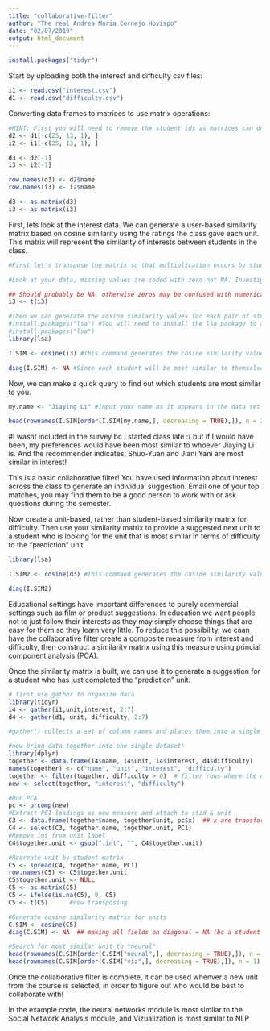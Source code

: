 ```yaml
---
title: "collaborative-filter"
author: "The real Andrea Maria Cornejo Hovispo"
date: "02/07/2019"
output: html_document
---
```


```r
install.packages("tidyr")
```



Start by uploading both the interest and difficulty csv files:
```r
i1 <- read.csv("interest.csv")
d1 <- read.csv("difficulty.csv")

```

Converting data frames to matrices to use matrix operations:
```r
#HINT: First you will need to remove the student ids as matrices can only contain one data type. You will then need to rename your row names with the student ids.
d2 <- d1[-c(25, 13, 1), ] 
i2 <- i1[-c(25, 13, 1), ] 

d3 <- d2[-1]
i3 <- i2[-1]

row.names(d3) <- d2$name
row.names(i3) <- i2$name

d3 <- as.matrix(d3)
i3 <- as.matrix(i3)

```

First, lets look at the interest data. We can generate a user-based similarity matrix based on cosine similarity using the ratings the class gave each unit. This matrix will represent the similarity of interests between students in the class.
```r
#First let's transpose the matrix so that multiplication occurs by students rather than units.

#Look at your data, missing values are coded with zero not NA. Investigate cosine similarity and decide whether your missing values should be coded with zeros or NAs. Explain your choice.

## Should probably be NA, otherwise zeros may be confused with numerical value assigned to  level of interest. However, if a large amount of observations contain NAs, these wouldn't be considered in calculating cosine similarity, which would be "wasting" data. So often this decision should be taken considering the trade off of losing data and having "biased" calculations and results. 
i3 <- t(i3)

#Then we can generate the cosine similarity values for each pair of students
#install.packages("lsa") #You will need to install the lsa package to access the cosine command.
#install.packages("lsa")
library(lsa)

I.SIM <- cosine(i3) #This command generates the cosine similarity values as a new matrix. Click on I.SIM in the Global Environment pane to see what it looks like. ( this is cosine simila matrix) 

diag(I.SIM) <- NA #Since each student will be most similar to themselves we want to remove that information (putting NA on diagonal)
```

Now, we can make a quick query to find out which students are most similar to you. 
```r
my.name <- "Jiaying Li" #Input your name as it appears in the data set - I am using a random person's name bc I wasn't here before 

head(rownames(I.SIM[order(I.SIM[my.name,], decreasing = TRUE),]), n = 2) #This code orders the column of the matrix corresponding to your UNI according to similarity and returns the top two UNI ids for the students who's interests are most similar to yours
```
#I wasnt included in the survey bc I started class late :( but if I would have been, my preferences would have been most similar to whoever Jiaying Li is. And the recommender indicates, Shuo-Yuan and Jiani Yani are most similar in interest!

This is a basic collaborative filter! You have used information about interest across the class to generate an individual suggestion. Email one of your top matches, you may find them to be a good person to work with or ask questions during the semester.

Now create a unit-based, rather than student-based similarity matrix for difficulty. Then use your similarity matrix to provide a suggested next unit to a student who is looking for the unit that is most similar in terms of difficulty to the "prediction" unit. 
```r

library(lsa)

I.SIM2 <- cosine(d3) #This command generates the cosine similarity values as a new matrix. Click on I.SIM in the Global Environment pane to see what it looks like.

diag(I.SIM2) 


```

Educational settings have important differences to purely commercial settings such as film or product suggestions. 
In education we want people not to just follow their interests as they may simply choose things that are easy for them so they learn very little. 
To reduce this possibility, we caan have the collaborative filter create a composite measure from interest and difficulty, then construct a similarity matrix using this measure using princial component analysis (PCA). 

Once the similarity matrix is built, we can use it to generate a suggestion for a student who has just completed the "prediction" unit.

```r
# first use gather to organize data
library(tidyr)
i4 <- gather(i1,unit,interest, 2:7)
d4 <- gather(d1, unit, difficulty, 2:7)

#gather() collects a set of column names and places them into a single “key” column. It also collects the cells of those #columns and places them into a single value column.

#now bring data together into one single dataset!
library(dplyr)
together <- data.frame(i4$name, i4$unit, i4$interest, d4$difficulty)
names(together) <- c("name", "unit", "interest", "difficulty")
together <- filter(together, difficulty > 0)  # filter rows where the diff > 0 - filter is like analog of select for columns
new <- select(together, "interest", "difficulty")

#Run PCA
pc <- prcomp(new)
#Extract PC1 loadings as new measure and attach to stid & unit
C3 <- data.frame(together$name, together$unit, pc$x)  ## x are transformed data points
C4 <- select(C3, together.name, together.unit, PC1)  
#Remove int from unit label
C4$together.unit <- gsub(".int", "", C4$together.unit)

#Recreate unit by student matrix
C5 <- spread(C4, together.name, PC1)
row.names(C5) <- C5$together.unit
C5$together.unit <- NULL
C5 <- as.matrix(C5)
C5 <- ifelse(is.na(C5), 0, C5)
C5 <- t(C5)      #now transposing 

#Generate cosine similarity matrix for units
C.SIM <- cosine(C5)
diag(C.SIM) <- NA  ## making all fields on diagonal = NA (bc a student will always be most similar to him/herself)

#Search for most similar unit to "neural"
head(rownames(C.SIM[order(C.SIM["neural",], decreasing = TRUE),]), n = 1)
head(rownames(C.SIM[order(C.SIM["viz",], decreasing = TRUE),]), n = 1)


```

Once the collaborative filter is complete, it can be used whenver a new unit from the course is selected, in order to figure out who would be best to collaborate with! 

In the example code, the neural networks module is most similar to the Social Network Analysis module, and Vizualization is most similar to NLP
